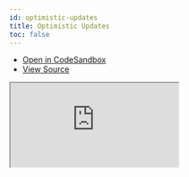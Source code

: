 ```yaml
---
id: optimistic-updates
title: Optimistic Updates
toc: false
---
```


- [Open in CodeSandbox](https://codesandbox.io/s/github/tannerlinsley/react-query/tree/master/examples/optimistic-updates)
- [View Source](https://github.com/tannerlinsley/react-query/tree/master/examples/optimistic-updates)

<iframe
  src="https://codesandbox.io/embed/github/tannerlinsley/react-query/tree/master/examples/optimistic-updates?autoresize=1&fontsize=14&theme=dark"
  title="tannerlinsley/react-query: optimistic-updates"
  sandbox="allow-forms allow-modals allow-popups allow-presentation allow-same-origin allow-scripts"
  style={{
    width: '100%',
    height: '80vh',
    border: '0',
    borderRadius: 8,
    overflow: 'hidden',
    position: 'static',
    zIndex: 0,
  }}
></iframe>
